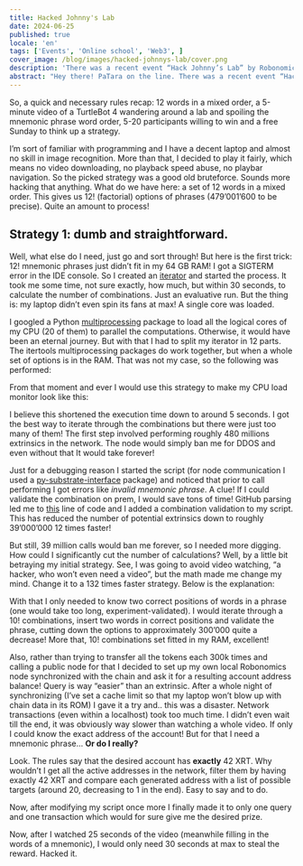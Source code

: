 ```yaml
---
title: Hacked Johnny's Lab
date: 2024-06-25
published: true
locale: 'en'
tags: ['Events', 'Online school', 'Web3', ]
cover_image: /blog/images/hacked-johnnys-lab/cover.png
description: 'There was a recent event “Hack Johnny’s Lab” by Robonomics and I believe I did hack it in a way! Apart from the very first try which I lost due to rules misunderstanding, I won every round I took part in and here is a short “howto” story.'
abstract: "Hey there! PaTara on the line. There was a recent event “Hack Johnny’s Lab” by Robonomics and I believe I did hack it in a way! Apart from the very first try which I lost due to rules misunderstanding, I won every round I took part in and here is a short “howto” story. Pavel Tarasov [PaTara]"
---
```


So, a quick and necessary rules recap: 12 words in a mixed order, a 5-minute video of a TurtleBot 4 wandering around a lab 
and spoiling the mnemonic phrase word order, 5-20 participants willing to win and a free Sunday to think up a strategy.

<RbImage zoom src="/blog/images/hacked-johnnys-lab/0.png" alt="Game Interface" />

I’m sort of familiar with programming and I have a decent laptop and almost no skill in image recognition. More than that, 
I decided to play it fairly, which means no video downloading, no playback speed abuse, no playbar navigation. 
So the picked strategy was a good old bruteforce. Sounds more hacking that anything.
What do we have here: a set of 12 words in a mixed order. This gives us 12! (factorial) options of phrases 
(479’001’600 to be precise). Quite an amount to process!


## Strategy 1: dumb and straightforward.

Well, what else do I need, just go and sort through! But here is the first trick: 12! mnemonic phrases just didn’t fit in 
my 64 GB RAM! I got a SIGTERM error in the IDE console. 
So I created an [iterator](https://docs.python.org/3/library/itertools.html#itertools.permutations) and started the process. 
It took me some time, not sure exactly, how much, but within 30 seconds, to calculate the number of combinations. 
Just an evaluative run. But the thing is: my laptop didn’t even spin its fans at max! A single core was loaded. 

I googled a Python [multiprocessing](https://docs.python.org/3/library/multiprocessing.html) package to load all 
the logical cores of my CPU (20 of them) to parallel the computations. Otherwise, it would have been an eternal journey. 
But with that I had to split my iterator in 12 parts. The itertools multiprocessing packages do work together, 
but when a whole set of options is in the RAM. That was not my case, so the following was performed:

<RbImage zoom src="/blog/images/hacked-johnnys-lab/1.png" alt="Parallelizing"/>


From that moment and ever I would use this strategy to make my CPU load monitor look like this:

<RbImage zoom src="/blog/images/hacked-johnnys-lab/1_1.png" alt="CPU Load"/>


I believe this shortened the execution time down to around 5 seconds. I got the best way to iterate through 
the combinations but there were just too many of them! The first step involved performing roughly 480 millions 
extrinsics in the network. The node would simply ban me for DDOS and even without that It would take forever!

<RbImage zoom src="/blog/images/hacked-johnnys-lab/2.png" alt="1st Attempt"/>


Just for a debugging reason I started the script (for node communication I used a 
[py-substrate-interface](https://pypi.org/project/substrate-interface/1.0.3/) package) and noticed that prior to call 
performing I got errors like _invalid mnemonic phrase_. A clue! If I could validate the combination on prem, 
I would save tons of time! GitHub parsing led me to 
[this](https://github.com/polkascan/py-substrate-interface/blob/master/substrateinterface/keypair.py#L170) 
line of code and I added a combination validation to my script. This has reduced the number of potential extrinsics down
to roughly 39’000’000 12 times faster!

<RbImage zoom src="/blog/images/hacked-johnnys-lab/3.png" alt="2nd Attempt"/>


But still, 39 million calls would ban me forever, so I needed more digging. How could I significantly cut the 
number of calculations? Well, by a little bit betraying my initial strategy. See, I was going to avoid video watching, 
“a hacker, who won’t even need a video”, but the math made me change my mind. Change it to a 132 times faster strategy. 
Below is the explanation:

<RbImage zoom src="/blog/images/hacked-johnnys-lab/4.png" alt="2 Words Insertion"/>


With that I only needed to know two correct positions of words in a phrase (one would take too long, experiment-validated). 
I would iterate through a 10! combinations, insert two words in correct positions and validate the phrase, 
cutting down the options to approximately 300’000 quite a decrease! More that, 10! combinations set fitted in my RAM, excellent!

<RbImage zoom src="/blog/images/hacked-johnnys-lab/5.png" alt="3rd Attempt"/>


Also, rather than trying to transfer all the tokens each 300k times and calling a public node for that I decided to set 
up my own local Robonomics node synchronized with the chain and ask it for a resulting account address balance! 
Query is way “easier” than an extrinsic. After a whole night of synchronizing (I’ve set a cache limit so that my 
laptop won’t blow up with chain data in its ROM) I gave it a try and.. this was a disaster. Network transactions 
(even within a localhost) took too much time. I didn’t even wait till the end, it was obviously way slower than 
watching a whole video. If only I could know the exact address of the account! But for that I need a mnemonic phrase… **Or do I really?**

Look. The rules say that the desired account has **exactly** 42 XRT. Why wouldn’t I get all the active addresses in the network,
filter them by having exactly 42 XRT and compare each generated address with a list of possible targets 
(around 20, decreasing to 1 in the end). Easy to say and to do. 

Now, after modifying my script once more I finally made it to only one query and one transaction which would for sure 
give me the desired prize.

<RbImage zoom src="/blog/images/hacked-johnnys-lab/6.png" alt="4th Attempt"/>


Now, after I watched 25 seconds of the video (meanwhile filling in the words of a mnemonic), 
I would only need 30 seconds at max to steal the reward. Hacked it.

<RbImage zoom src="/blog/images/hacked-johnnys-lab/7.png" alt="Discord Bot Notification"/>



